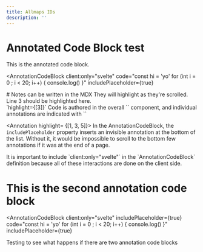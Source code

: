 ```yaml
---
title: Allmaps IDs
description: ''
---
```



# Annotated Code Block test

This is the annotated code block.

<AnnotationCodeBlock
  client:only="svelte"
  code="const hi = 'yo'
  for (int i = 0 ; i < 20; i++) {
     console.log()
     }"
  includePlaceholder={true}
>
  <Annotation highlight={[1]}>
    # Notes can be written in the MDX
  </Annotation>
  <Annotation highlight={[2]}>
    They will highlight as they're scrolled. Line 3 should be highlighted here.
    <br/>
    `highlight={[3]}`
  </Annotation>
  <Annotation highlight={[3]}>
    Code is authored in the overall `<AnnotationCodeBlock>` component, and individual annotations are indicated with `<Annotation>`
  </Annotation>
 
  <Annotation highlight= {[1, 3, 5]}>
    In the AnnotationCodeBlock, the `includePlaceholder` property inserts an invisible annotation at the bottom of the list. Without it, it would be impossible to scroll to the bottom few annotations if it was at the end of a page.
  </Annotation>

  <Annotation>
    It is important to include `client:only="svelte"` in the `AnnotationCodeBlock` definition because all of these interactions are done on the client side.
  </Annotation>
</AnnotationCodeBlock>

# This is the second annotation code block

<AnnotationCodeBlock
  client:only="svelte"
  includePlaceholder={true}
  code="const hi = 'yo'
  for (int i = 0 ; i < 20; i++) {
     console.log()
     }"
  includePlaceholder={true}
>
<Annotation>
Testing to see what happens if there are two annotation code blocks
</Annotation>
</AnnotationCodeBlock>